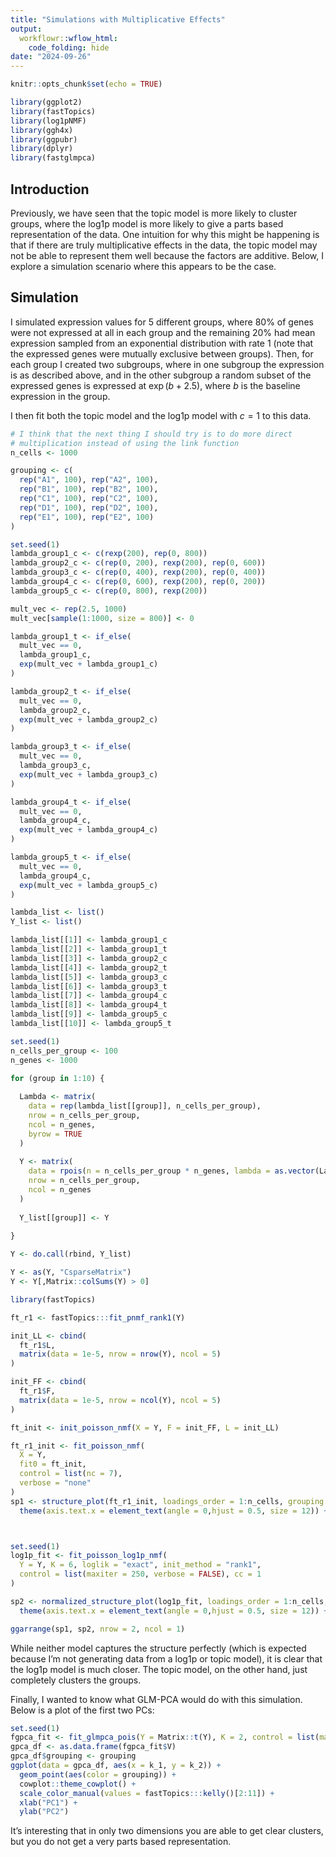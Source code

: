 ```yaml
---
title: "Simulations with Multiplicative Effects"
output:
  workflowr::wflow_html:
    code_folding: hide
date: "2024-09-26"
---
```


```r
knitr::opts_chunk$set(echo = TRUE)
```

```r
library(ggplot2)
library(fastTopics)
library(log1pNMF)
library(ggh4x)
library(ggpubr)
library(dplyr)
library(fastglmpca)
```

## Introduction

Previously, we have seen that the topic model is more likely to cluster groups, where the log1p model is more likely to give a parts based representation of the data. One intuition for why this might be happening is that if there are truly multiplicative effects in the data, the topic model may not be able to represent them well because the factors are additive. Below, I explore a simulation scenario where this appears to be the case.

## Simulation

I simulated expression values for $5$ different groups, where $80\%$ of genes were not expressed at all in each group and the remaining $20\%$ had mean expression sampled from an exponential distribution with rate $1$ (note that the expressed genes were mutually exclusive between groups). Then, for each group I created two subgroups, where in one subgroup the expression is as described above, and in the other subgroup a random subset of the expressed genes is expressed at $\exp(b + 2.5)$, where $b$ is the baseline expression in the group. 

I then fit both the topic model and the log1p model with $c = 1$ to this data. 

```r
# I think that the next thing I should try is to do more direct
# multiplication instead of using the link function
n_cells <- 1000

grouping <- c(
  rep("A1", 100), rep("A2", 100),
  rep("B1", 100), rep("B2", 100),
  rep("C1", 100), rep("C2", 100),
  rep("D1", 100), rep("D2", 100),
  rep("E1", 100), rep("E2", 100)
)

set.seed(1)
lambda_group1_c <- c(rexp(200), rep(0, 800))
lambda_group2_c <- c(rep(0, 200), rexp(200), rep(0, 600))
lambda_group3_c <- c(rep(0, 400), rexp(200), rep(0, 400))
lambda_group4_c <- c(rep(0, 600), rexp(200), rep(0, 200))
lambda_group5_c <- c(rep(0, 800), rexp(200))

mult_vec <- rep(2.5, 1000)
mult_vec[sample(1:1000, size = 800)] <- 0

lambda_group1_t <- if_else(
  mult_vec == 0,
  lambda_group1_c,
  exp(mult_vec + lambda_group1_c)
)

lambda_group2_t <- if_else(
  mult_vec == 0,
  lambda_group2_c,
  exp(mult_vec + lambda_group2_c)
)

lambda_group3_t <- if_else(
  mult_vec == 0,
  lambda_group3_c,
  exp(mult_vec + lambda_group3_c)
)

lambda_group4_t <- if_else(
  mult_vec == 0,
  lambda_group4_c,
  exp(mult_vec + lambda_group4_c)
)

lambda_group5_t <- if_else(
  mult_vec == 0,
  lambda_group4_c,
  exp(mult_vec + lambda_group5_c)
)

lambda_list <- list()
Y_list <- list()

lambda_list[[1]] <- lambda_group1_c
lambda_list[[2]] <- lambda_group1_t
lambda_list[[3]] <- lambda_group2_c
lambda_list[[4]] <- lambda_group2_t
lambda_list[[5]] <- lambda_group3_c
lambda_list[[6]] <- lambda_group3_t
lambda_list[[7]] <- lambda_group4_c
lambda_list[[8]] <- lambda_group4_t
lambda_list[[9]] <- lambda_group5_c
lambda_list[[10]] <- lambda_group5_t

set.seed(1)
n_cells_per_group <- 100
n_genes <- 1000

for (group in 1:10) {
  
  Lambda <- matrix(
    data = rep(lambda_list[[group]], n_cells_per_group),
    nrow = n_cells_per_group,
    ncol = n_genes,
    byrow = TRUE
  )
  
  Y <- matrix(
    data = rpois(n = n_cells_per_group * n_genes, lambda = as.vector(Lambda)),
    nrow = n_cells_per_group,
    ncol = n_genes
  )
  
  Y_list[[group]] <- Y
  
}

Y <- do.call(rbind, Y_list)

Y <- as(Y, "CsparseMatrix")
Y <- Y[,Matrix::colSums(Y) > 0]

library(fastTopics)

ft_r1 <- fastTopics:::fit_pnmf_rank1(Y)

init_LL <- cbind(
  ft_r1$L,
  matrix(data = 1e-5, nrow = nrow(Y), ncol = 5)
)

init_FF <- cbind(
  ft_r1$F,
  matrix(data = 1e-5, nrow = ncol(Y), ncol = 5)
)

ft_init <- init_poisson_nmf(X = Y, F = init_FF, L = init_LL)

ft_r1_init <- fit_poisson_nmf(
  X = Y, 
  fit0 = ft_init, 
  control = list(nc = 7),
  verbose = "none"
)
sp1 <- structure_plot(ft_r1_init, loadings_order = 1:n_cells, grouping = grouping, gap = 10) +
  theme(axis.text.x = element_text(angle = 0,hjust = 0.5, size = 12)) + ylab("Membership") + ggtitle("Topic Model")



set.seed(1)
log1p_fit <- fit_poisson_log1p_nmf(
  Y = Y, K = 6, loglik = "exact", init_method = "rank1",
  control = list(maxiter = 250, verbose = FALSE), cc = 1
)

sp2 <- normalized_structure_plot(log1p_fit, loadings_order = 1:n_cells, grouping = grouping, gap = 10, topics = c(1, rev(2:6))) +
  theme(axis.text.x = element_text(angle = 0,hjust = 0.5, size = 12)) + ylab("Membership") + ggtitle("log1p Model (c = 1)")

```

```r
ggarrange(sp1, sp2, nrow = 2, ncol = 1)
```

While neither model captures the structure perfectly (which is expected because I'm not generating data from a log1p or topic model), it is clear that the log1p model is much closer. The topic model, on the other hand, just completely clusters the groups.

Finally, I wanted to know what GLM-PCA would do with this simulation. Below is a plot of the first two PCs:

```r
set.seed(1)
fgpca_fit <- fit_glmpca_pois(Y = Matrix::t(Y), K = 2, control = list(maxiter = 350))
gpca_df <- as.data.frame(fgpca_fit$V)
gpca_df$grouping <- grouping
ggplot(data = gpca_df, aes(x = k_1, y = k_2)) +
  geom_point(aes(color = grouping)) +
  cowplot::theme_cowplot() +
  scale_color_manual(values = fastTopics:::kelly()[2:11]) +
  xlab("PC1") +
  ylab("PC2")
```

It's interesting that in only two dimensions you are able to get clear clusters, but you do not get a very parts based representation.
